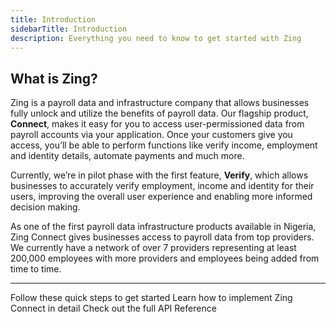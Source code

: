 ```yaml
---
title: Introduction
sidebarTitle: Introduction
description: Everything you need to know to get started with Zing
---
```


## What is Zing?

Zing is a payroll data and infrastructure company that allows businesses fully unlock and utilize the benefits of payroll data. Our flagship product, **Connect**, makes it easy for you to access user-permissioned data from payroll accounts via your application. Once your customers give you access, you’ll be able to perform functions like verify income, employment and identity details, automate payments and much more.

Currently, we’re in pilot phase with the first feature, **Verify**, which allows businesses to accurately verify employment, income and identity for their users, improving the overall user experience and enabling more informed decision making.

As one of the first payroll data infrastructure products available in Nigeria, Zing Connect gives businesses access to payroll data from top providers. We currently have a network of over 7 providers representing at least 200,000 employees with more providers and employees being added from time to time.

---

<CardGroup cols={1}>
  <Card title="Quickstart" icon="book" href="/api-reference/start-here">
    Follow these quick steps to get started
  </Card>
  <Card title="Implementation" icon="laptop" href="/api-reference/implementation">
    Learn how to implement Zing Connect in detail
  </Card>
  <Card title="API Reference" icon="book" href="/api-reference/generate-token">
    Check out the full API Reference
  </Card>
</CardGroup>
